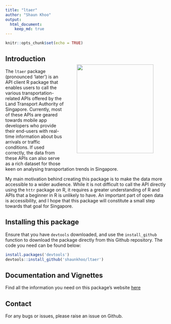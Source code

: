 ```yaml
---
title: "ltaer"
author: "Shaun Khoo"
output: 
  html_document:
    keep_md: true
---
```


```r
knitr::opts_chunk$set(echo = TRUE)
```

## Introduction <img src="docs/reference/figures/logo.png" align="right" height="278" width="240" style="margin:30px 40px"/> 

The `ltaer` package (pronounced 'later') is an API client R package that enables users to call the various transportation-related APIs offered by the Land Transport Authority of Singapore. Currently, most of these APIs are geared towards mobile app developers who provide their end-users with real-time information about bus arrivals or traffic conditions. If used correctly, the data from these APIs can also serve as a rich dataset for those keen on analysing transportation trends in Singapore.

My main motivation behind creating this package is to make the data more accessible to a wider audience. While it is not difficult to call the API directly using the `httr` package on R, it requires a greater understanding of R and APIs that a beginner in R is unlikely to have. An important part of open data is accessibility, and I hope that this package will constitute a small step towards that goal for Singapore.

## Installing this package

Ensure that you have `devtools` downloaded, and use the `install_github` function to download the package directly from this Github repository. The code you need can be found below:

```r
install.packages('devtools')
devtools::install_github('shaunkhoo/ltaer')
```

## Documentation and Vignettes

Find all the information you need on this package's website [here](https://shaunkhoo.github.io/ltaer/index.html)

## Contact

For any bugs or issues, please raise an issue on Github.
